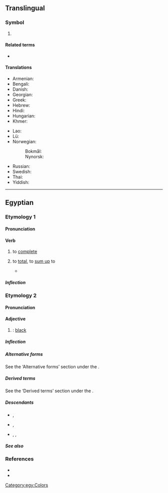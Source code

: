 {{also|.km|KM}}
{{character info|㎞}}
==Translingual==

===Symbol===
{{head|mul|symbol}}

# {{SI-unit-abb2|kilo|meter|metre|[[length]]}}

====Related terms====
* {{l|mul|kms}}

====Translations====
{{trans-top|kilometer}}
* Armenian: {{t|hy|կմ}}
* Bengali: {{t-needed|bn}}
* Danish: {{t+|da|km}}
* Georgian: {{t|ka|კმ}}
* Greek: {{t|el|χλμ.}}
* Hebrew: {{t|he|ק״מ|sc=Hebr}}
* Hindi: {{t|hi|सहस्रमान}}
* Hungarian: {{t+|hu|km}}
* Khmer: {{t|km|គ.ម|tr=km}}
{{trans-mid}}
* Lao: {{t|lo|ກມ}}
* Lü: {{t|khb|ᦜᧅ}}
* Norwegian:
*: Bokmål: {{t+|nb|km}}
*: Nynorsk: {{t|nn|km}}
* Russian: {{t+|ru|км}}
* Swedish: {{t+|sv|km}}
* Thai: {{t+|th|กม.|tr=km.}}
* Yiddish: {{t-needed|yi}}
{{trans-bottom}}

----

==Egyptian==

===Etymology 1===

====Pronunciation====
{{egy-IPA-R|o=kaːm|m=kaːm|l=koːm}}
{{egy-IPA-E}}

====Verb====
{{egy-verb|2-lit|head=<hiero>km-m</hiero>}}

# {{lb|egy|transitive}} to [[complete]]
# {{lb|egy|transitive}} to [[total]], to [[sum up]] to
#* {{Q|egy||ShS.|lines 127–128|quote=<hiero>km-m-Y2:n-n:Z2-H-f-A-W-I14-V20*V20*V20*V20:V20*V20*V20-Z1*Z1*Z1:Z1*Z1-m-<!--128-->ms-s-w-A1*B1:Z2-A1-H-n:a-sn-n:nw-w-A1*B1:Z2-A1</hiero>
|tr='''km.n'''.n sfḫjw-djw ḥfꜣw m msw.j ḥnꜥ snw.j
|t=We '''totalled''' seventy-five snakes, comprising my children along with my siblings.}}

=====Inflection=====
{{egy-conj-2-lit|km|kmm}}

===Etymology 2===

====Pronunciation====
{{egy-IPA-R|o=ˈkuːmaw|m=ˈkuːmaw|l=keːm}}
{{egy-IPA-E}}

====Adjective====
{{egy-adj|head=<hiero>km-m</hiero>}}

# {{egy-verb form of|kmm|pfv|act|ptcp}}: [[black]]

=====Inflection=====
{{egy-decl-adj|km|ptcp=pa}}

=====Alternative forms=====
See the ‘Alternative forms’ section under the {{l|egy|kmm|main verb}}.

=====Derived terms=====
See the ‘Derived terms’ section under the {{l|egy|kmm|main verb}}.

=====Descendants=====
* {{desc|cop-boh|ⲭⲁⲙⲉ}}, {{l|cop-boh|ⲭⲉⲙⲓ}}
* {{desc|cop-fay|ⲕⲉⲙⲓ}}, {{l|cop-fay|ⲕⲉⲙ}}
* {{desc|cop-sah|ⲕⲁⲙⲉ}}, {{l|cop-sah|ⲕⲙⲙⲉ}}, {{l|cop-sah|ⲕⲁⲙ}}

=====See also=====
{{table:colors/egy}}

===References===
* {{R:egy:Faulkner|286}}
* {{R:egy:Allen|316}}

[[Category:egy:Colors]]